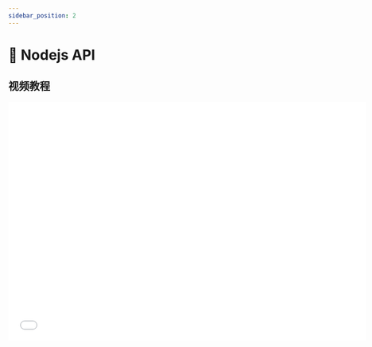 ```yaml
---
sidebar_position: 2
---
```



# 📗 Nodejs API

## 视频教程

<iframe
  src="//player.bilibili.com/player.html?bvid=BV1DbAceXE42&autoplay=0&vd_source=074e15df4d816e8ebbec8bdbdf4d6925#reply256944692752"
  scrolling="no"
  frameborder="no"
  framespacing="0"
  allowfullscreen
  width="720"
  height="480"
/>

## 图文说明

## 1. 简介

开发者需要在 Scriptlet Block 中调用 SDK 与 `OOCANA` 工作流引擎进行交互。本文档详细介绍了相关 API 的使用方法。

## 2. 快速开始

在 Scriptlet Block 中使用 SDK 时，需要导入 `Context` 对象，并通过该对象调用相关 API。

### 2.1 `Scriptlet` 模板

下面是 Scriptlet 的模板函数，需要在函数体内编写执行代码。函数的输入和输出类型可自定义，并且支持导入第三方库。

```typescript
import type { Context } from "@oomol/types/oocana";

type Inputs = {
  input: unknown;
};
type Outputs = {
  output: unknown;
};

export default async function (
  params: Inputs,
  context: Context<Inputs, Outputs>
): Promise<Outputs> {
  // 你的代码写在此处，会被执行

  return { output: null };
}
```

### 2.2 常用 API

常用的 API 列表如下：

```typescript
  /** 报告区块已完成 */
  readonly done: (err?: any) => Promise<void>;
  /** 报告错误 */
  readonly error: (error: unknown) => Promise<void>;
  /** 启用预览 */
  readonly preview: (payload: PreviewPayload) => Promise<void>;
  /** 每次任务的临时目录， 用户可以用来存储临时文件 */
  readonly sessionDir: string;
  /** 报告进度，进度0~100，该函数有节流效果，每300ms触发一次。 */
  readonly reportProgress: (progress: number) => Promise<void>;
  /** 获取 OOMOL 内置大模型，可以获取 base_url api-key model-list */
  readonly OOMOL_LLM_ENV: OOMOL_LLM_ENV;
```

## 3. `Context.preview` Types

`context.preview` 是核心 API 。它的主要功能是帮助开发人员预览数据。我们支持几乎所有常用数据的预览。

### 3.1 `PreviewPayload` Types

函数名称：`context.preview`

```typescript
    readonly preview: (payload: PreviewPayload) => Promise<void>;
```

参数类型：`PreviewPayload`

```typescript
type PreviewPayload =
  | {
      type: "video" | "audio" | "markdown" | "iframe" | "html";
      data: string;
    }
  | {
      type: "json" | "text" | `text/${string}`;
      data: any;
    }
  | {
      type: "image";
      data: string | string[];
    }
  | {
      type: "table";
      data: {
        columns: Array<string | number>;
        rows: Array<Array<string | number | boolean>>;
        row_count?: number;
      };
    };
```

### 3.2 `Preview` 例子

```typescript
await context.preview({
  type: "video",
  data: "https://www.youtube.com/watch?v=6g4dkBF5anU",
});
```

<img src={node_preview} width="720" />

## 4. `Context` 对象类型的详细类型，

`OOCANA` SDK 提供的 API 类型描述，帮助用户了解如何准确使用这些 API。可以在编辑器中打开看到详细的类型提示。

```typescript
interface Context<
  TInputs = Record<string, any>,
  TOutputs = Record<string, any>,
> {
  readonly sessionId: string;
  readonly jobId: string;
  readonly block_path: string;
  readonly stacks: readonly BlockJobStackLevel[];
  readonly inputs: TInputs;
  readonly output: {
    <THandle extends Extract<keyof TOutputs, string>>(
      handle: THandle,
      output: TOutputs[THandle]
    ): Promise<void>;
    /**
     * @deprecated 此方法将在未来移除。请使用不带 done 参数的函数。如果您想报告块完成，请使用 context.done()。
     * 报告块输出。
     * @param handle 输出句柄
     * @param output 输出值
     * @param done 将被移除。报告块完成。
     */
    <THandle extends Extract<keyof TOutputs, string>>(
      handle: THandle,
      output: TOutputs[THandle],
      done: boolean
    ): Promise<void>;
  };
  /** 报告块已完成 */
  readonly done: (err?: any) => Promise<void>;
  /** 报告日志 */
  readonly logJSON: (jsonValue: unknown) => Promise<void>;
  /** 报告错误 */
  readonly error: (error: unknown) => Promise<void>;
  /** 报告额外的块消息 */
  readonly sendMessage: (payload: unknown) => Promise<void>;
  /** 发送到预览 */
  readonly preview: (payload: PreviewPayload) => Promise<void>;
  /** 报告块的 stdio 和 stdout 消息 */
  readonly reportLog: (
    payload: string,
    stdio: "stdout" | "stderr"
  ) => Promise<void>;
  /** 整个会话的临时目录，所有块在一个会话中将共享同一个目录 */
  readonly sessionDir: string;
  /** 报告进度，进度 0 ~ 100，该函数有节流效果，每 300ms 触发一次 */
  readonly reportProgress: (progress: number) => Promise<void>;
  readonly keepAlive: KeepAlive;
}
```
